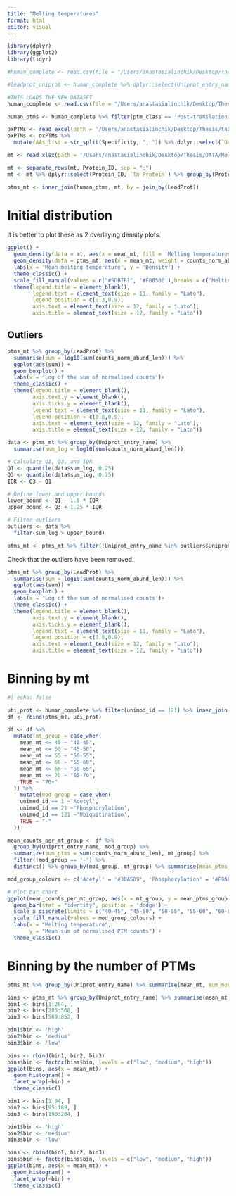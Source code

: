 ```yaml
---
title: "Melting temperatures"
format: html
editor: visual
---
```


```r
library(dplyr)
library(ggplot2)
library(tidyr)
```

```r
#human_complete <- read.csv(file = "/Users/anastasialinchik/Desktop/Thesis/DATA/generated/human_complete.tsv", header = T, sep = '\t')

#leadprot_uniprot <- human_complete %>% dplyr::select(Uniprot_entry_name, LeadProt) %>% distinct()

#THIS LOADS THE NEW DATASET
human_complete <- read.csv(file = "/Users/anastasialinchik/Desktop/Thesis/DATA/generated/human_new.tsv", header = T, sep = '\t')

human_ptms <- human_complete %>% filter(ptm_class == 'Post-translational')

oxPTMs <- read_excel(path = '/Users/anastasialinchik/Desktop/Thesis/table_oxPTMs.xlsx', sheet = 'oxPTMs')
oxPTMs <- oxPTMs %>%
  mutate(AAs_list = str_split(Specificity, ", ")) %>% dplyr::select(`Unimod #`, AAs_list) %>% rename(unimod_id = `Unimod #`)

mt <- read_xlsx(path = '/Users/anastasialinchik/Desktop/Thesis/DATA/MeltingTemperatures.xlsx', sheet = 5,  col_names = T)

mt <- separate_rows(mt, Protein_ID, sep = ";")
mt <- mt %>% dplyr::select(Protein_ID, `Tm Protein`) %>% group_by(Protein_ID) %>% summarise(mean_mt = mean(`Tm Protein`)) %>% rename('LeadProt' = 'Protein_ID')

ptms_mt <- inner_join(human_ptms, mt, by = join_by(LeadProt))
```

# Initial distribution

It is better to plot these as 2 overlaying density plots.

```r
ggplot() +
  geom_density(data = mt, aes(x = mean_mt, fill = 'Melting temperatures (literature)'), alpha = 0.7, bw = 0.6) +
  geom_density(data = ptms_mt, aes(x = mean_mt, weight = counts_norm_abund_len, fill = 'Melting temperatures (dataset)'), alpha = 0.7, bw = 0.6) + 
  labs(x = 'Mean melting temperature', y = 'Density') +
  theme_classic() +
  scale_fill_manual(values = c("#5DB7B1", '#FB8500'),breaks = c('Melting temperatures (literature)', 'Melting temperatures (dataset)')) +
  theme(legend.title = element_blank(),
        legend.text = element_text(size = 11, family = "Lato"),
        legend.position = c(0.3,0.9), 
        axis.text = element_text(size = 12, family = "Lato"),  
        axis.title = element_text(size = 12, family = "Lato"))
```

## Outliers

```r
ptms_mt %>% group_by(LeadProt) %>% 
  summarise(sum = log10(sum(counts_norm_abund_len))) %>%
  ggplot(aes(sum)) +
  geom_boxplot() +
  labs(x = 'Log of the sum of normalised counts')+
  theme_classic() +
  theme(legend.title = element_blank(),
        axis.text.y = element_blank(),
        axis.ticks.y = element_blank(),
        legend.text = element_text(size = 11, family = "Lato"),
        legend.position = c(0.8,0.9), 
        axis.text = element_text(size = 12, family = "Lato"),  
        axis.title = element_text(size = 12, family = "Lato"))
```

```r
data <- ptms_mt %>% group_by(Uniprot_entry_name) %>% 
  summarise(sum_log = log10(sum(counts_norm_abund_len)))

# Calculate Q1, Q3, and IQR
Q1 <- quantile(data$sum_log, 0.25)
Q3 <- quantile(data$sum_log, 0.75)
IQR <- Q3 - Q1

# Define lower and upper bounds
lower_bound <- Q1 - 1.5 * IQR
upper_bound <- Q3 + 1.25 * IQR

# Filter outliers
outliers <- data %>%
  filter(sum_log > upper_bound)

ptms_mt <- ptms_mt %>% filter(!Uniprot_entry_name %in% outliers$Uniprot_entry_name)
```

Check that the outliers have been removed.

```r
ptms_mt %>% group_by(LeadProt) %>% 
  summarise(sum = log10(sum(counts_norm_abund_len))) %>%
  ggplot(aes(sum)) +
  geom_boxplot() +
  labs(x = 'Log of the sum of normalised counts')+
  theme_classic() +
  theme(legend.title = element_blank(),
        axis.text.y = element_blank(),
        axis.ticks.y = element_blank(),
        legend.text = element_text(size = 11, family = "Lato"),
        legend.position = c(0.8,0.9), 
        axis.text = element_text(size = 12, family = "Lato"),  
        axis.title = element_text(size = 12, family = "Lato"))
```

# Binning by mt

```r
#| echo: false

ubi_prot <- human_complete %>% filter(unimod_id == 121) %>% inner_join(mt, by = join_by(LeadProt))
df <- rbind(ptms_mt, ubi_prot)

df <- df %>%
  mutate(mt_group = case_when(
    mean_mt <= 45 ~ "40-45",
    mean_mt <= 50 ~ "45-50",
    mean_mt <= 55 ~ "50-55",
    mean_mt <= 60 ~ "55-60",
    mean_mt <= 65 ~ "60-65",
    mean_mt <= 70 ~ "65-70",
    TRUE ~ "70+"
  )) %>%
    mutate(mod_group = case_when(
    unimod_id == 1 ~'Acetyl',
    unimod_id == 21 ~'Phosphorylation',
    unimod_id == 121 ~'Ubiquitination',
    TRUE ~ "-"
  )) 

mean_counts_per_mt_group <- df %>%
  group_by(Uniprot_entry_name, mod_group) %>%
  summarize(sum_ptms = sum(counts_norm_abund_len), mt_group) %>% 
  filter(!mod_group == '-') %>%
  distinct() %>% group_by(mod_group, mt_group) %>% summarise(mean_ptms_group = log10(mean(sum_ptms)*100000))

mod_group_colours <- c('Acetyl' = '#3DA5D9', 'Phosphorylation' = '#F9AE8B', 'Ubiquitination' = '#5DB7B1')

# Plot bar chart
ggplot(mean_counts_per_mt_group, aes(x = mt_group, y = mean_ptms_group, fill = mod_group)) +
  geom_bar(stat = "identity", position = 'dodge') +
  scale_x_discrete(limits = c("40-45", "45-50", "50-55", "55-60", "60-65", "65-70")) +
  scale_fill_manual(values = mod_group_colours) +
  labs(x = "Melting temperature",
       y = "Mean sum of normalised PTM counts") +
  theme_classic()
```

# Binning by the number of PTMs

```r
ptms_mt %>% group_by(Uniprot_entry_name) %>% summarise(mean_mt, sum_norm_counts = sum(norm_counts)) %>% distinct() %>% dim()
```

```r
bins <- ptms_mt %>% group_by(Uniprot_entry_name) %>% summarise(mean_mt, sum_norm_counts = sum(counts_norm_abund_len)) %>% distinct() %>% arrange(desc(sum_norm_counts))
bin1 <- bins[1:284, ]
bin2 <- bins[285:568, ]
bin3 <- bins[569:852, ]

bin1$bin <- 'high'
bin2$bin <- 'medium'
bin3$bin <- 'low'

bins <- rbind(bin1, bin2, bin3)
bins$bin <- factor(bins$bin, levels = c("low", "medium", "high"))
ggplot(bins, aes(x = mean_mt)) +
  geom_histogram() +
  facet_wrap(~bin) +
  theme_classic()
```

```r
bin1 <- bins[1:94, ]
bin2 <- bins[95:189, ]
bin3 <- bins[190:284, ]

bin1$bin <- 'high'
bin2$bin <- 'medium'
bin3$bin <- 'low'

bins <- rbind(bin1, bin2, bin3)
bins$bin <- factor(bins$bin, levels = c("low", "medium", "high"))
ggplot(bins, aes(x = mean_mt)) +
  geom_histogram() +
  facet_wrap(~bin) +
  theme_classic()
```
